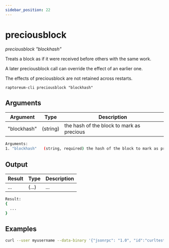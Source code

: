 ```yaml
---
sidebar_position: 22
---
```


# preciousblock

*preciousblock "blockhash"*

Treats a block as if it were received before others with the same work.

A later preciousblock call can override the effect of an earlier one.

The effects of preciousblock are not retained across restarts.

`raptoreum-cli preciousblock "blockhash"`

<!-- <ReactPlayer playing controls url={[
    {src: `${require('./assets/placeholder.webm').default}`, type: 'video/webm'}]} /> -->



## Arguments

| Argument | Type | Description |
|--|--|--|
| "blockhash" | (string) | the hash of the block to mark as precious |

```bash
Arguments:
1. "blockhash"   (string, required) the hash of the block to mark as precious
```

## Output

| Result | Type | Description |
|--|--|--|
| ... | (...) | ... |

```bash
Result:
{
  ...
}
```


## Examples

```bash
curl --user myusername --data-binary '{"jsonrpc": "1.0", "id":"curltest", "method": "preciousblock", "params": ["blockhash"] }' -H 'content-type: text/plain;' http://127.0.0.1:9998/
```
